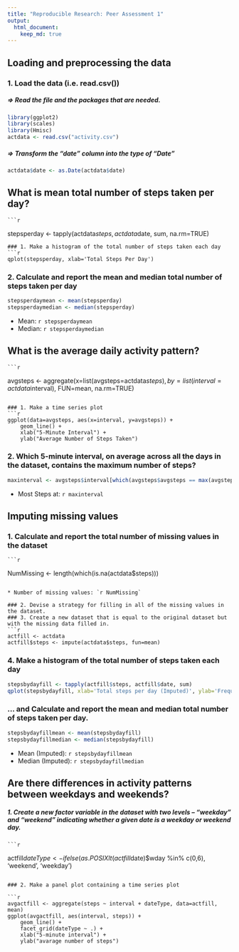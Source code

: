 ```yaml
---
title: "Reproducible Research: Peer Assessment 1"
output: 
  html_document:
    keep_md: true
---
```



## Loading and preprocessing the data
### 1. Load the data (i.e. read.csv())
##### => Read the file and the packages that are needed.
```r
library(ggplot2)
library(scales)
library(Hmisc)
actdata <- read.csv("activity.csv")
```

##### => Transform the "date" column into the type of "Date"
```r
actdata$date <- as.Date(actdata$date)
```


## What is mean total number of steps taken per day?
    ```r
stepsperday <- tapply(actdata$steps, actdata$date, sum, na.rm=TRUE)
```
### 1. Make a histogram of the total number of steps taken each day
```r
qplot(stepsperday, xlab='Total Steps Per Day')
```

### 2. Calculate and report the mean and median total number of steps taken per day
```r
stepsperdaymean <- mean(stepsperday)
stepsperdaymedian <- median(stepsperday)
```
* Mean: `r stepsperdaymean`
* Median:  `r stepsperdaymedian`

## What is the average daily activity pattern?
    ```r
avgsteps <- aggregate(x=list(avgsteps=actdata$steps), by=list(interval=actdata$interval), FUN=mean, na.rm=TRUE)
```

### 1. Make a time series plot
```r
ggplot(data=avgsteps, aes(x=interval, y=avgsteps)) +
    geom_line() +
    xlab("5-Minute Interval") +
    ylab("Average Number of Steps Taken") 
```

### 2. Which 5-minute interval, on average across all the days in the dataset, contains the maximum number of steps?
```r
maxinterval <- avgsteps$interval[which(avgsteps$avgsteps == max(avgsteps$avgsteps))]
```

* Most Steps at: `r maxinterval`


## Imputing missing values
### 1. Calculate and report the total number of missing values in the dataset 
    ```r
NumMissing <- length(which(is.na(actdata$steps)))
```

* Number of missing values: `r NumMissing`

### 2. Devise a strategy for filling in all of the missing values in the dataset.
### 3. Create a new dataset that is equal to the original dataset but with the missing data filled in.
```r
actfill <- actdata
actfill$steps <- impute(actdata$steps, fun=mean)
```


### 4. Make a histogram of the total number of steps taken each day 
```r
stepsbydayfill <- tapply(actfill$steps, actfill$date, sum)
qplot(stepsbydayfill, xlab='Total steps per day (Imputed)', ylab='Frequency using binwith 500', binwidth=500)
```

### ... and Calculate and report the mean and median total number of steps taken per day. 
```r
stepsbydayfillmean <- mean(stepsbydayfill)
stepsbydayfillmedian <- median(stepsbydayfill)
```
* Mean (Imputed): `r stepsbydayfillmean`
* Median (Imputed):  `r stepsbydayfillmedian`



## Are there differences in activity patterns between weekdays and weekends?
##### 1. Create a new factor variable in the dataset with two levels – “weekday” and “weekend” indicating whether a given date is a weekday or weekend day.
    
    ```r
actfill$dateType <-  ifelse(as.POSIXlt(actfill$date)$wday %in% c(0,6), 'weekend', 'weekday')
```

### 2. Make a panel plot containing a time series plot

```r
avgactfill <- aggregate(steps ~ interval + dateType, data=actfill, mean)
ggplot(avgactfill, aes(interval, steps)) + 
    geom_line() + 
    facet_grid(dateType ~ .) +
    xlab("5-minute interval") + 
    ylab("avarage number of steps")
```
